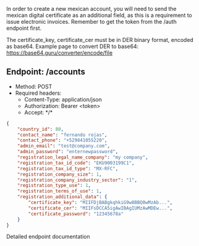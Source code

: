 In order to create a new mexican account, you will need to send the mexican digital certificate as an additional field,
as this is a requirement to issue electronic invoices. Remember to get the token from the /auth endpoint first.

The certificate_key, certificate_cer must be in DER binary format, encoded as base64.
Example page to convert DER to base64: https://base64.guru/converter/encode/file

## Endpoint: /accounts
* Method: POST
* Required headers:
    * Content-Type: application/json
    * Authorization: Bearer \<token\>
    * Accept: \*/\*

```json
{
    "country_id": 80,
    "contact_name": "fernando rojas",
    "contact_phone": "+529841055220",
    "admin_email": "test@company.com",
    "admin_password": "enternewpassword",
    "registration_legal_name_company": "my company",
    "registration_tax_id_code": "EKU9003199C1",
    "registration_tax_id_type": "MX-RFC",
    "registration_company_size": 1,
    "registration_company_industry_sector": "1",
    "registration_type_use": 1,
    "registration_terms_of_use": 1,
    "registration_additional_data": {
        "certificate_key": "MIIFDjBABgkqhkiG9w0BBQ0wMzAb...",
        "certificate_cer": "MIIFsDCCA5igAwIBAgIUMzAwMDEw...",
        "certificate_password": "12345678a"
    }
}
```

<CardGroup cols={1}>
    <Card
        title="API Reference POST /accounts"
        icon="terminal"
        href="/api-reference/endpoint/create-a-new-account"
    >
        Detailed endpoint documentation
    </Card>
</CardGroup>